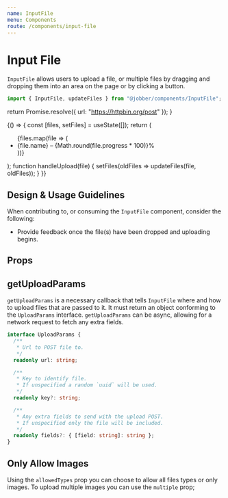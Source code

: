 ```yaml
---
name: InputFile
menu: Components
route: /components/input-file
---
```



# Input File

<ComponentStatus stage="pre" responsive="yes" accessible="yes" />

`InputFile` allows users to upload a file, or multiple files by dragging and
dropping them into an area on the page or by clicking a button.

```ts
import { InputFile, updateFiles } from "@jobber/components/InputFile";
```

  return Promise.resolve({ url: "https://httpbin.org/post" });
}

<Playground>
  {() => {
    const [files, setFiles] = useState([]);
    return (
      <Content>
        <InputFile
          multiple={true}
          getUploadParams={fetchUploadParams}
          onUploadStart={handleUpload}
          onUploadProgress={handleUpload}
          onUploadComplete={handleUpload}
        />
        <ul>
          {files.map(file => (
            <li key={file.key}>
              {file.name} – {Math.round(file.progress * 100)}%
              <ProgressBar
                currentStep={Math.round(file.progress * 100)}
                totalSteps={100}
                size="small"
              />
            </li>
          ))}
        </ul>
      </Content>
    );
    function handleUpload(file) {
      setFiles(oldFiles => updateFiles(file, oldFiles));
    }
  }}
</Playground>

<!--
  It is not necessary to include Design & Usage Guidlelines. Use this section
  to answer common questions and considerations about component usage.
-->

## Design & Usage Guidelines

When contributing to, or consuming the `InputFile` component, consider the
following:

- Provide feedback once the file(s) have been dropped and uploading begins.

## Props

<Props of={InputFile} />

## getUploadParams

`getUploadParams` is a necessary callback that tells `InputFile` where and how
to upload files that are passed to it. It must return an object conforming to
the `UploadParams` interface. `getUploadParams` can be async, allowing for a
network request to fetch any extra fields.

```ts
interface UploadParams {
  /**
   * Url to POST file to.
   */
  readonly url: string;

  /**
   * Key to identify file.
   * If unspecified a random `uuid` will be used.
   */
  readonly key?: string;

  /**
   * Any extra fields to send with the upload POST.
   * If unspecified only the file will be included.
   */
  readonly fields?: { [field: string]: string };
}
```

## Only Allow Images

Using the `allowedTypes` prop you can choose to allow all files types or only
images. To upload multiple images you can use the `multiple` prop;

<Playground>
  <Content>
    <InputFile allowedTypes="images" getUploadParams={fetchUploadParams} />
    <InputFile
      allowedTypes="images"
      multiple={true}
      getUploadParams={fetchUploadParams}
    />
  </Content>
</Playground>
